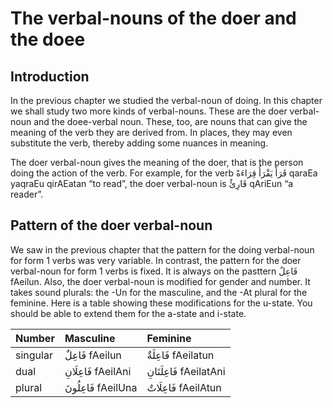 # The verbal-nouns of the doer and the doee

## Introduction

In the previous chapter we studied the verbal-noun of doing. In this chapter we shall study two more kinds of verbal-nouns. These are the doer verbal-noun and the doee-verbal noun. These, too, are nouns that can give the meaning of the verb they are derived from. In places, they may even substitute the verb, thereby adding some nuances in meaning.

The doer verbal-noun gives the meaning of the doer, that is the person doing the action of the verb. For example, for the verb [قَرَأَ يَقْرَأُ قِرَاءَةً]{.ar} [qaraEa yaqraEu qirAEatan]{.trn} "to read", the doer verbal-noun is [قَارِئٌ]{.ar} [qAriEun]{.trn} "a reader".

## Pattern of the doer verbal-noun

We saw in the previous chapter that the pattern for the doing verbal-noun for form\ 1 verbs was very variable. In contrast, the pattern for the doer verbal-noun for form\ 1 verbs is fixed. It is always on the pasttern [فَاعِلٌ]{.ar} [fAeilun]{.trn}. Also, the doer verbal-noun is modified for gender and number. It takes sound plurals: the [-Un]{.trn} for the masculine, and the [-At]{.trn} plural for the feminine. Here is a table showing these modifications for the u-state. You should be able to extend them for the a-state and i-state.

| Number | Masculine | Feminine |
|:---|:---|:---|
|singular|[فَاعِلٌ]{.ar} [fAeilun]{.trn}|[فَاعِلَةٌ]{.ar} [fAeilatun]{.trn}|
|dual|[فَاعِلَانِ]{.ar} [fAeilAni]{.trn}|[فَاعِلَتَانِ]{.ar} [fAeilatAni]{.trn}|
|plural|[فَاعِلُونَ]{.ar} [fAeilUna]{.trn}|[فَاعِلَاتٌ]{.ar} [fAeilAtun]{.trn}|


